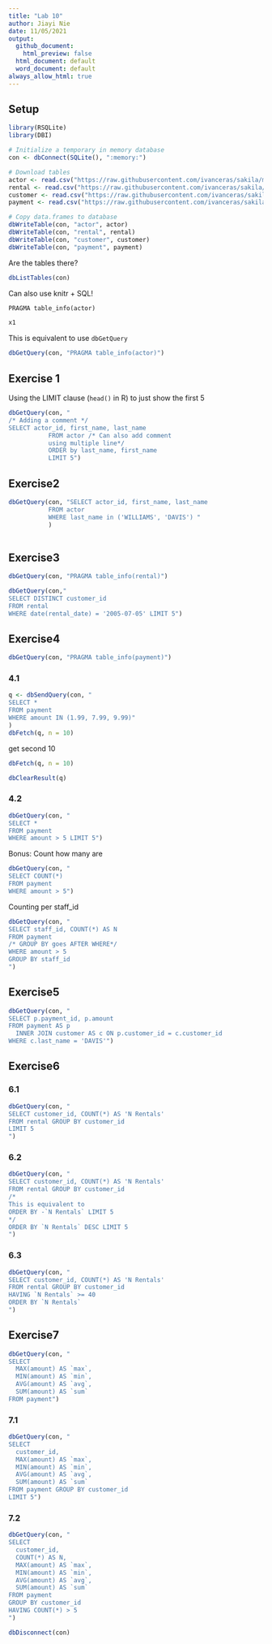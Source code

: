```yaml
---
title: "Lab 10"
author: Jiayi Nie
date: 11/05/2021
output:
  github_document: 
    html_preview: false
  html_document: default
  word_document: default
always_allow_html: true
---
```

## Setup

```r
library(RSQLite)
library(DBI)

# Initialize a temporary in memory database
con <- dbConnect(SQLite(), ":memory:")

# Download tables
actor <- read.csv("https://raw.githubusercontent.com/ivanceras/sakila/master/csv-sakila-db/actor.csv")
rental <- read.csv("https://raw.githubusercontent.com/ivanceras/sakila/master/csv-sakila-db/rental.csv")
customer <- read.csv("https://raw.githubusercontent.com/ivanceras/sakila/master/csv-sakila-db/customer.csv")
payment <- read.csv("https://raw.githubusercontent.com/ivanceras/sakila/master/csv-sakila-db/payment_p2007_01.csv")

# Copy data.frames to database
dbWriteTable(con, "actor", actor)
dbWriteTable(con, "rental", rental)
dbWriteTable(con, "customer", customer)
dbWriteTable(con, "payment", payment)

```

Are the tables there?

```r
dbListTables(con)

```

Can also use knitr + SQL!

```sql
PRAGMA table_info(actor)
```

```r
x1
```

This is equivalent to use `dbGetQuery`

```r
dbGetQuery(con, "PRAGMA table_info(actor)")
```


## Exercise 1

Using the LIMIT clause (`head()` in R) to just show the first 5

```r
dbGetQuery(con, "
/* Adding a comment */
SELECT actor_id, first_name, last_name
           FROM actor /* Can also add comment
           using multiple line*/
           ORDER by last_name, first_name
           LIMIT 5")
```


## Exercise2

```r
dbGetQuery(con, "SELECT actor_id, first_name, last_name
           FROM actor 
           WHERE last_name in ('WILLIAMS', 'DAVIS') "
           )
         
```


## Exercise3

```r
dbGetQuery(con, "PRAGMA table_info(rental)")

```


```r
dbGetQuery(con," 
SELECT DISTINCT customer_id 
FROM rental
WHERE date(rental_date) = '2005-07-05' LIMIT 5")
```


## Exercise4

```r
dbGetQuery(con, "PRAGMA table_info(payment)")
```


### 4.1

```r
q <- dbSendQuery(con, "
SELECT *
FROM payment
WHERE amount IN (1.99, 7.99, 9.99)"
)
dbFetch(q, n = 10)
```

get second 10

```r
dbFetch(q, n = 10)
```

```r
dbClearResult(q)
```


### 4.2

```r
dbGetQuery(con, "
SELECT *
FROM payment
WHERE amount > 5 LIMIT 5")
```


Bonus: Count how many are

```r
dbGetQuery(con, "
SELECT COUNT(*)
FROM payment
WHERE amount > 5")
```

Counting per staff_id

```r
dbGetQuery(con, "
SELECT staff_id, COUNT(*) AS N
FROM payment
/* GROUP BY goes AFTER WHERE*/
WHERE amount > 5
GROUP BY staff_id
")
```

## Exercise5

```r
dbGetQuery(con, "
SELECT p.payment_id, p.amount
FROM payment AS p
  INNER JOIN customer AS c ON p.customer_id = c.customer_id
WHERE c.last_name = 'DAVIS'")
```

## Exercise6

### 6.1

```r
dbGetQuery(con, "
SELECT customer_id, COUNT(*) AS 'N Rentals'
FROM rental GROUP BY customer_id
LIMIT 5
")
```

### 6.2 

```r
dbGetQuery(con, "
SELECT customer_id, COUNT(*) AS 'N Rentals'
FROM rental GROUP BY customer_id
/*
This is equivalent to
ORDER BY -`N Rentals` LIMIT 5
*/
ORDER BY `N Rentals` DESC LIMIT 5
")
```

### 6.3 

```r
dbGetQuery(con, "
SELECT customer_id, COUNT(*) AS 'N Rentals'
FROM rental GROUP BY customer_id
HAVING `N Rentals` >= 40
ORDER BY `N Rentals` 
")
```


## Exercise7

```r
dbGetQuery(con, "
SELECT 
  MAX(amount) AS `max`,
  MIN(amount) AS `min`,
  AVG(amount) AS `avg`,
  SUM(amount) AS `sum`
FROM payment")

```

### 7.1 

```r
dbGetQuery(con, "
SELECT 
  customer_id,
  MAX(amount) AS `max`,
  MIN(amount) AS `min`,
  AVG(amount) AS `avg`,
  SUM(amount) AS `sum`
FROM payment GROUP BY customer_id
LIMIT 5")
```

### 7.2 

```r
dbGetQuery(con, "
SELECT 
  customer_id,
  COUNT(*) AS N,
  MAX(amount) AS `max`,
  MIN(amount) AS `min`,
  AVG(amount) AS `avg`,
  SUM(amount) AS `sum`
FROM payment
GROUP BY customer_id
HAVING COUNT(*) > 5
")
```



```r
dbDisconnect(con)
```

